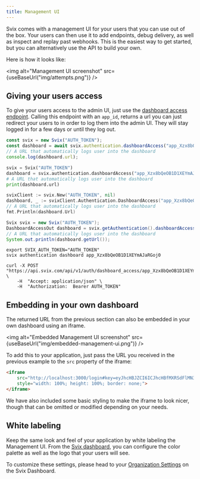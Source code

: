 ```yaml
---
title: Management UI
---
```



Svix comes with a management UI for your users that you can use out of the box. Your users can then use it to add endpoints, debug delivery, as well as inspect and replay past webhooks. This is the easiest way to get started, but you can alternatively use the API to build your own.

Here is how it looks like:

<img alt="Management UI screenshot" src={useBaseUrl("img/attempts.png")} />

## Giving your users access

To give your users access to the admin UI, just use the [dashboard access endpoint](https://api.svix.com/docs#/authentication/get_dashboard_access_api_v1_auth_dashboard_access__app_id___post). Calling this endpoint with an `app_id`, returns a url you can just redirect your users to in order to log them into the admin UI. They will stay logged in for a few days or until they log out.

<CodeTabs>
<TabItem value="js">

```js
const svix = new Svix("AUTH_TOKEN");
const dashboard = await svix.authentication.dashboardAccess("app_Xzx8bQeOB1D1XEYmAJaRGoj0");
// A URL that automatically logs user into the dashboard
console.log(dashboard.url);
```

</TabItem>
<TabItem value="py">

```python
svix = Svix("AUTH_TOKEN")
dashboard = svix.authentication.dashboardAccess("app_Xzx8bQeOB1D1XEYmAJaRGoj0")
# A URL that automatically logs user into the dashboard
print(dashboard.url)
```

</TabItem>
<TabItem value="go">

```go
svixClient := svix.New("AUTH_TOKEN", nil)
dashboard, _ := svixClient.Authentication.DashboardAccess("app_Xzx8bQeOB1D1XEYmAJaRGoj0")
// A URL that automatically logs user into the dashboard
fmt.Println(dashboard.Url)
```

</TabItem>
<TabItem value="java">

```java
Svix svix = new Svix("AUTH_TOKEN");
DashboardAccessOut dashboard = svix.getAuthentication().dashboardAccess("app_Xzx8bQeOB1D1XEYmAJaRGoj0");
// A URL that automatically logs user into the dashboard
System.out.println(dashboard.getUrl());
```

</TabItem>
<TabItem value="cli">

```shell
export SVIX_AUTH_TOKEN="AUTH_TOKEN"
svix authentication dashboard app_Xzx8bQeOB1D1XEYmAJaRGoj0
```

</TabItem>
<TabItem value="curl">

```shell
curl -X POST "https://api.svix.com/api/v1/auth/dashboard_access/app_Xzx8bQeOB1D1XEYmAJaRGoj0/" \
    -H  "Accept: application/json" \
    -H  "Authorization:  Bearer AUTH_TOKEN"
```

</TabItem>
</CodeTabs>


## Embedding in your own dashboard

The returned URL from the previous section can also be embedded in your own dashboard using an iframe.

<img alt="Embedded Management UI screenshot" src={useBaseUrl("img/embedded-management-ui.png")} />

To add this to your application, just pass the URL you received in the previous example to the `src` property of the iframe:

```html
<iframe
    src="http://localhost:3000/login#key=eyJhcHBJZCI6ICJhcHBfMXRSdFlMN3pwWWR2NHFuWTRRZFI1azE4eXQ0IiwgInRva2VuIjogImFwcHNrX2UxOUN0Rm5hbTFoOU1Gamh5azRSMTUzNUNSd05VSWI0In0="
    style="width: 100%; height: 100%; border: none;">
</iframe>
```

We have also included some basic styling to make the iframe to look nicer, though that can be omitted or modified depending on your needs.

## White labeling

Keep the same look and feel of your application by white labeling the Management UI. From the [Svix dashboard](https://dashboard.svix.com/settings), you can configure the color palette as well as the logo that your users will see.

To customize these settings, please head to your [Organization Settings](https://dashboard.svix.com/settings) on the Svix Dashboard.
